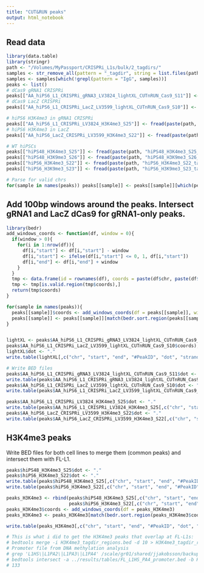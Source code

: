 ```yaml
---
title: "CUT&RUN peaks"
output: html_notebook
---
```


## Read data
```r
library(data.table)
library(stringr)
path <- "/Volumes/MyPassport/CRISPRi_L1s/bulk/2_tagdirs/"
samples <- str_remove_all(pattern = "_tagdir", string = list.files(path))
samples <- samples[which(!grepl(pattern = "IgG", samples))]
peaks <- list()
# dCas9 gRNA1 CRISPRi
peaks[["AA_hiPS6_L1_CRISPRi_gRNA3_LV3824_lightXL_CUTnRUN_Cas9_S11"]] <- fread(paste(path, "AA_hiPS6_L1_CRISPRi_gRNA3_LV3824_lightXL_CUTnRUN_Cas9_S11_peaks.txt", sep=""), data.table = F)
# dCas9 LacZ CRISPRi
peaks[["AA_hiPS6_L1_CRISPRi_LacZ_LV3599_lightXL_CUTnRUN_Cas9_S10"]] <- fread(paste(path, "AA_hiPS6_L1_CRISPRi_LacZ_LV3599_lightXL_CUTnRUN_Cas9_S10_peaks.txt", sep=""), data.table = F)

# hiPS6 H3K4me3 in gRNA1 CRISPRi
peaks[["AA_hiPS6_L1_CRISPRi_LV3824_H3K4me3_S25"]] <- fread(paste(path, "AA_hiPS6_L1_CRISPRi_LV3824_H3K4me3_S25_regions.txt", sep=""), data.table = F)
# hiPS6 H3K4me3 in LacZ 
peaks[["AA_hiPS6_LacZ_CRISPRi_LV3599_H3K4me3_S22"]] <- fread(paste(path, "AA_hiPS6_LacZ_CRISPRi_LV3599_H3K4me3_S22_regions.txt", sep=""), data.table = F)

# WT hiPSCs
peaks[["hiPS48_H3K4me3_S25"]] <- fread(paste(path, "hiPS48_H3K4me3_S25_tagdir_regions.txt", sep=""), data.table = F)
peaks[["hiPS48_H3K9me3_S26"]] <- fread(paste(path, "hiPS48_H3K9me3_S26_tagdir_regions.txt", sep=""), data.table = F)
peaks[["hiPS6_H3K4me3_S22"]] <- fread(paste(path, "hiPS6_H3K4me3_S22_tagdir_regions.txt", sep=""), data.table = F)
peaks[["hiPS6_H3K9me3_S23"]] <- fread(paste(path, "hiPS6_H3K9me3_S23_tagdir_regions.txt", sep=""), data.table = F)

# Parse for valid chrs
for(sample in names(peaks)) peaks[[sample]] <- peaks[[sample]][which(peaks[[sample]]$chr %in% paste("chr", c(1:22, "X", "Y", "M"), sep="")),]

```

## Add 100bp windows around the peaks. Intersect gRNA1 and LacZ dCas9 for gRNA1-only peaks.
```r
library(bedr)
add_windows_coords <- function(df, window = 0){
  if(window > 0){
    for(i in 1:nrow(df)){
      df[i,"start"] <- df[i,"start"] - window
      df[i,"start"] <- ifelse(df[i,"start"] <= 0, 1, df[i,"start"])
      df[i,"end"] <- df[i,"end"] + window
    }
  }
  tmp <- data.frame(id = rownames(df), coords = paste(df$chr, paste(df$start, df$end, sep = "-"), sep = ":"))
  tmp <- tmp[is.valid.region(tmp$coords),]
  return(tmp$coords)
}

for(sample in names(peaks)){
  peaks[[sample]]$coords <- add_windows_coords(df = peaks[[sample]], window = 100)  
  peaks[[sample]] <- peaks[[sample]][match(bedr.sort.region(peaks[[sample]]$coords), peaks[[sample]]$coords),]
}


lightXL <- peaks$AA_hiPS6_L1_CRISPRi_gRNA3_LV3824_lightXL_CUTnRUN_Cas9_S11[which(!peaks$AA_hiPS6_L1_CRISPRi_gRNA3_LV3824_lightXL_CUTnRUN_Cas9_S11$coords %in.region%
peaks$AA_hiPS6_L1_CRISPRi_LacZ_LV3599_lightXL_CUTnRUN_Cas9_S10$coords),]
lightXL$dot <- "."
write.table(lightXL[,c("chr", "start", "end", "#PeakID", "dot", "strand")], file = "/Volumes/MyPassport/CRISPRi_L1s/results/tables/lightXL_gRNA3_peaks_only.bed", sep="\t", col.names = F, row.names = F, quote = F)

# Write BED files
peaks$AA_hiPS6_L1_CRISPRi_gRNA3_LV3824_lightXL_CUTnRUN_Cas9_S11$dot <- "."
write.table(peaks$AA_hiPS6_L1_CRISPRi_gRNA3_LV3824_lightXL_CUTnRUN_Cas9_S11[,c("chr", "start", "end", "#PeakID", "dot", "strand")], file = "/Volumes/MyPassport/CRISPRi_L1s/bulk/2_tagdirs/AA_hiPS6_L1_CRISPRi_gRNA3_LV3824_lightXL_CUTnRUN_Cas9_S11_peaks.bed", sep="\t", col.names = F, row.names = F, quote = F)
peaks$AA_hiPS6_L1_CRISPRi_LacZ_LV3599_lightXL_CUTnRUN_Cas9_S10$dot <- "."
write.table(peaks$AA_hiPS6_L1_CRISPRi_LacZ_LV3599_lightXL_CUTnRUN_Cas9_S10[,c("chr", "start", "end", "#PeakID", "dot", "strand")], file = "/Volumes/MyPassport/CRISPRi_L1s/bulk/2_tagdirs/AA_hiPS6_L1_CRISPRi_LacZ_LV3599_lightXL_CUTnRUN_Cas9_S10_peaks.bed", sep="\t", col.names = F, row.names = F, quote = F)

peaks$AA_hiPS6_L1_CRISPRi_LV3824_H3K4me3_S25$dot <- "."
write.table(peaks$AA_hiPS6_L1_CRISPRi_LV3824_H3K4me3_S25[,c("chr", "start", "end", "#PeakID", "dot", "strand")], file = "/Volumes/MyPassport/CRISPRi_L1s/bulk/2_tagdirs/AA_hiPS6_L1_CRISPRi_LV3824_H3K4me3_S25_regions.bed", sep="\t", col.names = F, row.names = F, quote = F)
peaks$AA_hiPS6_LacZ_CRISPRi_LV3599_H3K4me3_S22$dot <- "."
write.table(peaks$AA_hiPS6_LacZ_CRISPRi_LV3599_H3K4me3_S22[,c("chr", "start", "end", "#PeakID", "dot", "strand")], file = "/Volumes/MyPassport/CRISPRi_L1s/bulk/2_tagdirs/AA_hiPS6_LacZ_CRISPRi_LV3599_H3K4me3_S22_regions.bed", sep="\t", col.names = F, row.names = F, quote = F)
```

## H3K4me3 peaks

Write BED files for both cell lines to merge them (common peaks) and intersect them with FL-L1.

```r
peaks$hiPS48_H3K4me3_S25$dot <- "."
peaks$hiPS6_H3K4me3_S22$dot <- "."
write.table(peaks$hiPS48_H3K4me3_S25[,c("chr", "start", "end", "#PeakID", "dot", "strand")], file = "/Volumes/MyPassport/CRISPRi_L1s/bulk/2_tagdirs/hiPS48_H3K4me3_S25_tagdir_regions.bed", sep="\t", col.names = F, row.names = F, quote = F)
write.table(peaks$hiPS6_H3K4me3_S22[,c("chr", "start", "end", "#PeakID", "dot", "strand")], file = "/Volumes/MyPassport/CRISPRi_L1s/bulk/2_tagdirs/hiPS6_H3K4me3_S22_tagdir_regions.bed", sep="\t", col.names = F, row.names = F, quote = F)

peaks_H3K4me3 <- rbind(peaks$hiPS48_H3K4me3_S25[,c("chr", "start", "end", "#PeakID", "dot", "strand")],
                       peaks$hiPS6_H3K4me3_S22[,c("chr", "start", "end", "#PeakID", "dot", "strand")])
peaks_H3K4me3$coords <- add_windows_coords(df = peaks_H3K4me3)  
peaks_H3K4me3 <- peaks_H3K4me3[match(bedr.sort.region(peaks_H3K4me3$coords), peaks_H3K4me3$coords),] # Sort regions

write.table(peaks_H3K4me3[,c("chr", "start", "end", "#PeakID", "dot", "strand")], file = "/Volumes/MyPassport/CRISPRi_L1s/bulk/2_tagdirs/H3K4me3_tagdir_regions.bed", sep="\t", col.names = F, row.names = F, quote = F)

# This is what i did to get the H3K4me3 peaks that overlap at FL-L1s:
# bedtools merge -i H3K4me3_tagdir_regions.bed -d 10 > H3K4me3_tagdir_regions_merged_hiPS6_hiPS48.bed
# Promoter file from DNA methylation analysis
# grep 'L1HS\|L1PA2\|L1PA3\|L1PA4' /scale/gr01/shared/jjakobsson/backup/raquelgg_fs3_jakobssonlab/annotations/hg38/rmsk/hg38.fa.fulllength.L1HS_L1PA.bed | tail -n +2 | awk '{if($6 == "-"){$2=$3-900}else{$3=$2+900}; print $0}' OFS="\t" > ~/inbox/FL_L1HS_PA4_promoter.bed
# bedtools intersect -a ../results/tables/FL_L1HS_PA4_promoter.bed -b H3K4me3_tagdir_regions_merged_hiPS6_hiPS48.bed -wo | wc -l
# 133
```


